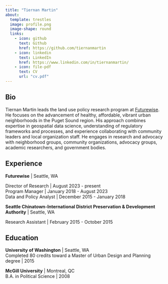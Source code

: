 ```yaml
---
title: "Tiernan Martin"
about:
  template: trestles
  image: profile.png
  image-shape: round
  links: 
    - icon: github
      text: Github
      href: https://github.com/tiernanmartin
    - icon: linkedin
      text: LinkedIn
      href: https://www.linkedin.com/in/tiernanmartin/
    - icon: file-pdf
      text: CV
      url: "cv.pdf"
---
```


::: {.column-page}

## Bio

Tiernan Martin leads the land use policy research program at [Futurewise](https://futurewise.org). He focuses on the advancement of healthy, affordable, vibrant urban neighborhoods in the Puget Sound region. His approach combines expertise in geospatial data science, understanding of regulatory frameworks and processes, and experience collaborating with community leaders and local organization staff. He engages in research and advocacy with neighborhood groups, community organizations, advocacy groups, academic researchers, and government bodies.

## Experience

**Futurewise** \| Seattle, WA

::: indented-text
Director of Research \| August 2023 - present<br>
Program Manager | January 2018 - August 2023<br>
Data and Policy Analyst \| December 2015 - January 2018
:::

**Seattle Chinatown-International District Preservation & Development Authority** \| Seattle, WA 

::: indented-text
Research Assistant \| February 2015 - October 2015
:::

## Education

**University of Washington** \| Seattle, WA<br>Completed 80 credits toward a Master of Urban Design and Planning degree \| 2015

**McGill University** \| Montreal, QC<br>B.A. in Political Science \| 2008

:::
